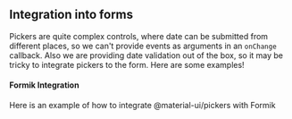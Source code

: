 
<PageMeta title="Form integration" />

## Integration into forms

Pickers are quite complex controls, where date can be submitted
from different places, so we can't provide events as arguments in
an `onChange` callback. Also we are providing date validation out of
the box, so it may be tricky to integrate pickers to the form.
Here are some examples!

<Ad />

#### Formik Integration

Here is an example of how to integrate @material-ui/pickers with Formik

<Example source={FormikExample} />
